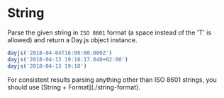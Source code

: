 
# String

Parse the given string in `ISO 8601` format (a space instead of the 'T' is allowed) and return a Day.js object instance.

```js
dayjs('2018-04-04T16:00:00.000Z')
dayjs('2018-04-13 19:18:17.040+02:00')
dayjs('2018-04-13 19:18')
```
<Callout>
For consistent results parsing anything other than ISO 8601 strings, you should use [String + Format](./string-format).
</Callout>